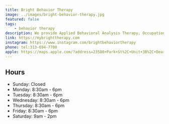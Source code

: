 ```yaml
---
title: Bright Behavior Therapy
image: ../images/bright-behavior-therapy.jpg
featured: false
tags:
    - behavior therapy
description: We provide Applied Behavioral Analysis Therapy, Occupational Therapy, Individual and Family Therapy.
link: https://mybrighttherapy.com
instagram: https://www.instagram.com/brightbehaviortherapy
phone: tel:313-694-7700
apple: https://maps.apple.com/?address=23500+Park+St%2C+Unit+3B%2C+Dearborn%2C+MI+48124%2C+United+States&auid=10363039992617662325&ll=42.2990994%2C-83.2650483&lsp=9902&q=Bright+Behavior+Therapy
---
```


## Hours

- Sunday: Closed
- Monday: 8:30am - 6pm
- Tuesday: 8:30am - 6pm
- Wednesday: 8:30am - 6pm
- Thursday: 8:30am - 6pm
- Friday: 8:30am - 6pm
- Saturday: 9am - 2pm